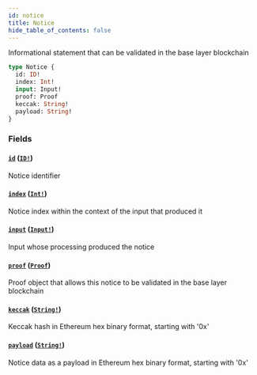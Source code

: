 ```yaml
---
id: notice
title: Notice
hide_table_of_contents: false
---
```



Informational statement that can be validated in the base layer blockchain

```graphql
type Notice {
  id: ID!
  index: Int!
  input: Input!
  proof: Proof
  keccak: String!
  payload: String!
}
```


### Fields

#### [`id`](#) ([`ID!`](../scalars/id.mdx))

Notice identifier


#### [`index`](#) ([`Int!`](../scalars/int.mdx))

Notice index within the context of the input that produced it


#### [`input`](#) ([`Input!`](./input.mdx))

Input whose processing produced the notice


#### [`proof`](#) ([`Proof`](./proof.mdx))

Proof object that allows this notice to be validated in the base layer blockchain


#### [`keccak`](#) ([`String!`](../scalars/string.mdx))

Keccak hash in Ethereum hex binary format, starting with '0x'


#### [`payload`](#) ([`String!`](../scalars/string.mdx))

Notice data as a payload in Ethereum hex binary format, starting with '0x'




